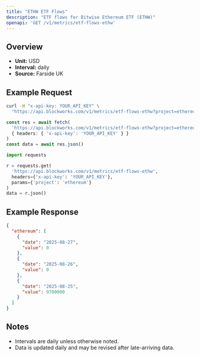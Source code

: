 ```yaml
---
title: "ETHW ETF Flows"
description: "ETF flows for Bitwise Ethereum ETF (ETHW)"
openapi: 'GET /v1/metrics/etf-flows-ethw'
---
```


## Overview

- **Unit:** USD
- **Interval:** daily
- **Source:** Farside UK

## Example Request

<CodeGroup>

```bash cURL
curl -H "x-api-key: YOUR_API_KEY" \
  "https://api.blockworks.com/v1/metrics/etf-flows-ethw?project=ethereum"
```

```typescript TypeScript
const res = await fetch(
  'https://api.blockworks.com/v1/metrics/etf-flows-ethw?project=ethereum',
  { headers: { 'x-api-key': 'YOUR_API_KEY' } }
)
const data = await res.json()
```

```python Python
import requests

r = requests.get(
  'https://api.blockworks.com/v1/metrics/etf-flows-ethw',
  headers={'x-api-key': 'YOUR_API_KEY'},
  params={'project': 'ethereum'}
)
data = r.json()
```

</CodeGroup>

## Example Response

```json
{
  "ethereum": [
    {
      "date": "2025-08-27",
      "value": 0
    },
    {
      "date": "2025-08-26",
      "value": 0
    },
    {
      "date": "2025-08-25",
      "value": 9700000
    }
  ]
}
```

## Notes
- Intervals are daily unless otherwise noted.
- Data is updated daily and may be revised after late-arriving data.
